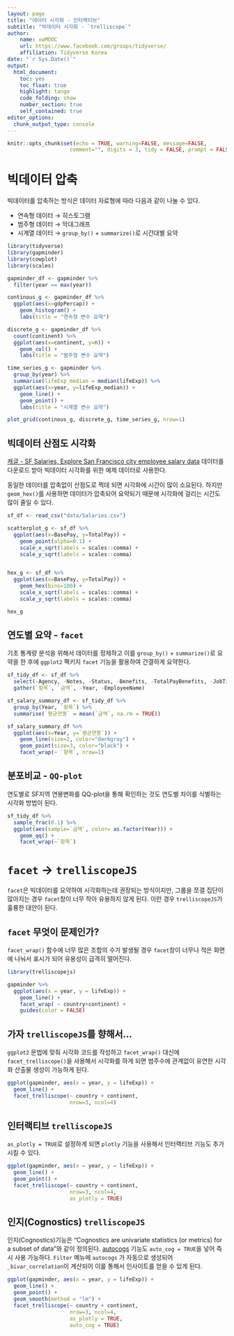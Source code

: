 ```yaml
---
layout: page
title: "데이터 시각화 - 인터랙티브"
subtitle: "빅데이터 시각화 - `trelliscope`"
author:
    name: xwMOOC
    url: https://www.facebook.com/groups/tidyverse/
    affiliation: Tidyverse Korea
date: "`r Sys.Date()`"
output:
  html_document: 
    toc: yes
    toc_float: true
    highlight: tango
    code_folding: show
    number_section: true
    self_contained: true
editor_options: 
  chunk_output_type: console
---
```



```r
knitr::opts_chunk$set(echo = TRUE, warning=FALSE, message=FALSE,
                    comment="", digits = 3, tidy = FALSE, prompt = FALSE, fig.align = 'center')

```


# 빅데이터 압축 {#bigdata-compression}

빅데이터를 압축하는 방식은 데이터 자료형에 따라 다음과 같이 나눌 수 있다.

- 연속형 데이터 &rarr; 히스토그램
- 범주형 데이터 &rarr; 막대그래프
- 시계열 데이터 &rarr; `group_by()` + `summarize()`로 시간대별 요약


```r
library(tidyverse)
library(gapminder)
library(cowplot)
library(scales)

gapminder_df <- gapminder %>% 
  filter(year == max(year))

continous_g <- gapminder_df %>% 
  ggplot(aes(x=gdpPercap)) +
    geom_histogram() +
    labs(title = "연속형 변수 요약")

discrete_g <- gapminder_df %>% 
  count(continent) %>% 
  ggplot(aes(x=continent, y=n)) +
    geom_col() +
    labs(title = "범주형 변수 요약")

time_series_g <- gapminder %>% 
  group_by(year) %>% 
  summarise(lifeExp_median = median(lifeExp)) %>% 
  ggplot(aes(x=year, y=lifeExp_median)) +
    geom_line() +
    geom_point() +
    labs(title = "시계열 변수 요약")

plot_grid(continous_g, discrete_g, time_series_g, nrow=1)
```


## 빅데이터 산점도 시각화 {#bigdata-compression-scatterplot}


[캐글 - SF Salaries, Explore San Francisco city employee salary data](https://www.kaggle.com/kaggle/sf-salaries) 데이터를 다운로드 받아 빅데이터 시각화를 위한 예제 데이터로 사용한다.

동일한 데이터를 압축없이 산점도로 찍데 되면 시각화에 시간이 많이 소요된다. 하지만 `geom_hex()`를 사용하면 데이터가 압축되어 요약되기 때문에 시각화에 걸리는 시간도 많이 줄일 수 있다.

```r
sf_df <- read_csv("data/Salaries.csv")

scatterplot_g <- sf_df %>% 
  ggplot(aes(x=BasePay, y=TotalPay)) +
    geom_point(alpha=0.1) +
    scale_x_sqrt(labels = scales::comma) +
    scale_y_sqrt(labels = scales::comma)


hex_g <- sf_df %>% 
  ggplot(aes(x=BasePay, y=TotalPay)) +
    geom_hex(bins=100) +
    scale_x_sqrt(labels = scales::comma) +
    scale_y_sqrt(labels = scales::comma)

hex_g
```


## 연도별 요약 - `facet` {#bigdata-compression-facet}

기초 통계량 분석을 위해서 데이터를 정제하고 이를 `group_by()` + `summarize()`로 요약을 한 후에 `ggplot2` 팩키지 `facet` 기능을 활용하여 간결하게 요약한다. 

```r
sf_tidy_df <- sf_df %>% 
  select(-Agency, -Notes, -Status, -Benefits, -TotalPayBenefits, -JobTitle, -Id) %>% 
  gather(`항목`, `금액`, -Year, -EmployeeName)

sf_salary_summary_df <- sf_tidy_df %>% 
  group_by(Year, `항목`) %>% 
  summarise(`평균연봉` = mean(`금액`, na.rm = TRUE))

sf_salary_summary_df %>% 
  ggplot(aes(x=Year, y=`평균연봉`)) +
    geom_line(size=2, color="darkgray") +
    geom_point(size=3, color="black") +
    facet_wrap(~ `항목`, nrow=1)
```


## 분포비교 - `QQ-plot` {#bigdata-compression-distribution}

연도별로 SF지역 연봉변화를 QQ-plot을 통해 확인하는 것도 연도별 차이를 식별하는 시각화 방법이 된다.

```r
sf_tidy_df %>% 
  sample_frac(0.1) %>% 
  ggplot(aes(sample=`금액`, color= as.factor(Year))) +
    geom_qq() +
    facet_wrap(~`항목`)
```


# `facet` &rarr; `trelliscopeJS` {#bigdata-facet2trelliscope}

`facet`은 빅데이터를 요약하여 시각화하는데 권장되는 방식이지만, 
그룹을 쪼갤 집단이 많아지는 경우 `facet`창이 너무 작아 유용하지 않게 된다.
이런 경우 `trelliscopeJS`가 훌륭한 대안이 된다.

## `facet` 무엇이 문제인가? {#bigdata-facet-problem}

`facet_wrap()` 함수에 너무 많은 조합의 수가 발생될 경우 `facet`창이 너무나 적은 화면에 나눠서 표시가 되어 유용성이 급격히 떨어진다.

```r
library(trelliscopejs)

gapminder %>% 
  ggplot(aes(x = year, y = lifeExp)) +
    geom_line() +
    facet_wrap( ~ country+continent) +
    guides(color = FALSE)
```

## 가자 `trelliscopeJS`를 향해서... {#bigdata-trelliscopeJS}  

`ggplot2` 문법에 맞춰 시각화 코드를 작성하고 `facet_wrap()` 대신에 `facet_trelliscope()`을 사용해서 시각화를 하게 되면 범주수에 관계없이 유연한 시각화 산출물 생성이 가능하게 된다.


```r
ggplot(gapminder, aes(x = year, y = lifeExp)) +
  geom_line() +
  facet_trelliscope(~ country + continent,
                    nrow=3, ncol=4)
```


## 인터랙티브 `trelliscopeJS` {#bigdata-trelliscope-interactive}

`as_plotly = TRUE`로 설정하게 되면 `plotly` 기능을 사용해서 인터랙티브 기능도 추가시킬 수 있다.

```r
ggplot(gapminder, aes(x = year, y = lifeExp)) +
  geom_line() +
  geom_point() +
  facet_trelliscope(~ country + continent,
                    nrow=3, ncol=4,
                    as_plotly = TRUE)
```


## 인지(Cognostics) `trelliscopeJS` {#bigdata-trelliscope-interactive}

인지(Cognostics)기능은 "Cognostics are univariate statistics (or metrics) for a subset of data"와 같이 정의된다. [autocogs](https://github.com/schloerke/autocogs) 기능도 `auto_cog = TRUE`을 넣어 즉시 사용 가능하다. `Filter` 메뉴에 `autocogs` 가 자동으로 생성되어 `_bivar_correlation`이 계산되어 이를 통해서 인사이트를 얻을 수 있게 된다.

```r
ggplot(gapminder, aes(x = year, y = lifeExp)) +
  geom_line() +
  geom_point() +
  geom_smooth(method = "lm") +
  facet_trelliscope(~ country + continent,
                    nrow=3, ncol=4,
                    as_plotly = TRUE,
                    auto_cog = TRUE)
```




